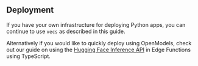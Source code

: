 ## Deployment

If you have your own infrastructure for deploying Python apps, you can continue to use `vecs` as described in this guide.

Alternatively if you would like to quickly deploy using OpenModels, check out our guide on using the [Hugging Face Inference API](/docs/guides/ai/hugging-face) in Edge Functions using TypeScript.
